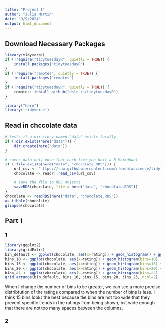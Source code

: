 ```yaml
---
title: "Project 1"
author: "Julia Martin"
date: "9/9/2024"
output: html_document
---
```


## Download Necessary Packages  

```r
library(tidyverse)
if (!require("tidytuesdayR", quietly = TRUE)) {
    install.packages("tidytuesdayR")
}
if (!require("remotes", quietly = TRUE)) {
    install.packages("remotes")
}
if (!require("tidytuesdayR", quietly = TRUE)) {
    remotes::install_github("dslc-io/tidytuesdayR")
}

library("here")
library("tidyverse")
```

## Read in chocolate data  

```r
# tests if a directory named "data" exists locally
if (!dir.exists(here("data"))) {
    dir.create(here("data"))
}

# saves data only once (not each time you knit a R Markdown)
if (!file.exists(here("data", "chocolate.RDS"))) {
    url_csv <- "https://raw.githubusercontent.com/rfordatascience/tidytuesday/master/data/2022/2022-01-18/chocolate.csv"
    chocolate <- readr::read_csv(url_csv)

    # save the file to RDS objects
    saveRDS(chocolate, file = here("data", "chocolate.RDS"))
}
chocolate <- readRDS(here("data", "chocolate.RDS"))
as_tibble(chocolate)
glimpse(chocolate)
```

## Part 1  

### 1  
```r
library(ggplot2)
library(gridExtra)
bin_default <- ggplot(chocolate, aes(x=rating)) + geom_histogram() + ggtitle("Default Bins")
bins_10 <- ggplot(chocolate, aes(x=rating)) + geom_histogram(bins=10) + ggtitle("Bins = 10")
bins_15 <- ggplot(chocolate, aes(x=rating)) + geom_histogram(bins=15) + ggtitle("Bins = 15")
bins_20 <- ggplot(chocolate, aes(x=rating)) + geom_histogram(bins=20) + ggtitle("Bins = 20")
bins_25 <- ggplot(chocolate, aes(x=rating)) + geom_histogram(bins=25) + ggtitle("Bins = 25")
grid.arrange(bin_default, bins_10, bins_15, bins_20, bins_25, ncol=2)
```
When I change the number of bins to be greater, we can see a more precise distribtution of the ratings compared to when the number of bins is less. I think 15 bins looks the best because the bins are not too wide that they prevent specific trends in the ratings from being shown, but wide enough that there are not too many spaces between the columns.  

### 2  
